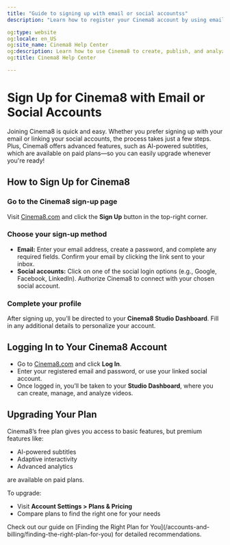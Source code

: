 ---
title: "Guide to signing up with email or social accountss"
description: "Learn how to register your Cinema8 account by using email or social login options for a more efficient setup process. Visit Cinema8."

og:type: website
og:locale: en_US
og:site_name: Cinema8 Help Center
og:description: Learn how to use Cinema8 to create, publish, and analyze interactive videos.
og:title: Cinema8 Help Center

---


# Sign Up for Cinema8 with Email or Social Accounts

Joining Cinema8 is quick and easy. Whether you prefer signing up with your email or linking your social accounts, the process takes just a few steps. Plus, Cinema8 offers advanced features, such as AI-powered subtitles, which are available on paid plans—so you can easily upgrade whenever you're ready!

## How to Sign Up for Cinema8

<Steps>

### Go to the Cinema8 sign-up page  
Visit [Cinema8.com](https://cinema8.com) and click the **Sign Up** button in the top-right corner.

### Choose your sign-up method  

- **Email:** Enter your email address, create a password, and complete any required fields. Confirm your email by clicking the link sent to your inbox.  
- **Social accounts:** Click on one of the social login options (e.g., Google, Facebook, LinkedIn). Authorize Cinema8 to connect with your chosen social account.

### Complete your profile  
After signing up, you’ll be directed to your **Cinema8 Studio Dashboard**. Fill in any additional details to personalize your account.

</Steps>

## Logging In to Your Cinema8 Account

- Go to [Cinema8.com](https://cinema8.com) and click **Log In**.  
- Enter your registered email and password, or use your linked social account.  
- Once logged in, you’ll be taken to your **Studio Dashboard**, where you can create, manage, and analyze videos.

## Upgrading Your Plan

Cinema8’s free plan gives you access to basic features, but premium features like:

- AI-powered subtitles  
- Adaptive interactivity  
- Advanced analytics  

are available on paid plans.

To upgrade:

- Visit **Account Settings > Plans & Pricing**  
- Compare plans to find the right one for your needs  

<Callout type="info" title="Need Help Choosing?">
Check out our guide on [Finding the Right Plan for You](/accounts-and-billing/finding-the-right-plan-for-you) for detailed recommendations.
</Callout>
